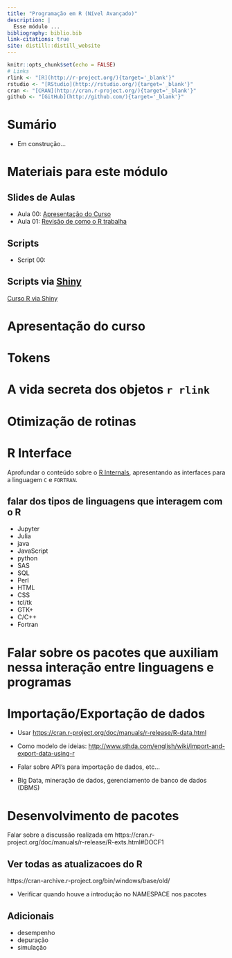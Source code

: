 ```yaml
---
title: "Programação em R (Nível Avançado)"
description: |
  Esse módulo ...
bibliography: biblio.bib
link-citations: true
site: distill::distill_website
---
```


```r
knitr::opts_chunk$set(echo = FALSE)
# Links
rlink <- "[R](http://r-project.org/){target='_blank'}"
rstudio <- "[RStudio](http://rstudio.org/){target='_blank'}"
cran <- "[CRAN](http://cran.r-project.org/){target='_blank'}"
github <- "[GitHub](http://github.com/){target='_blank'}"
```

# Sumário 

- Em construção...

##

# <i class="fas fa-folder-open"></i> Materiais para este módulo {#materiais}


## Slides de Aulas {#slidesaulas}

 - Aula 00: [Apresentação do Curso](aulas/aula00.html)
 - Aula 01: [Revisão de como o R trabalha]()

## Scripts {#scripts}
 - Script 00: 


## Scripts via  [Shiny](https://shiny.rstudio.com/) {#shiny}

[Curso R via Shiny](https://bendeivide.shinyapps.io/Curso-R/)

# <i class="fas fa-book"></i> Apresentação do curso {#apresentacao}


# Tokens

<!-- https://cran.r-project.org/doc/manuals/r-release/R-lang.html#Tokens -->

# A vida secreta dos objetos `r rlink`

<!-- Cópia de objetos -->
<!-- .Internal(inspet(obj)) -->
<!-- https://www.brodieg.com/2019/02/18/an-unofficial-reference-for-internal-inspect/ -->
<!-- https://stat.ethz.ch/pipermail/r-help/2003-July/036437.html -->


# Otimização de rotinas

<!-- https://adv-r.hadley.nz/perf-measure.html -->
<!-- https://adv-r.hadley.nz/perf-improve.html -->
<!-- https://adv-r.hadley.nz/rcpp.html -->


# R Interface 

Aprofundar o conteúdo sobre o [R Internals](https://cran.r-project.org/doc/manuals/r-release/R-ints.html), apresentando as interfaces para a linguagem `C` e `FORTRAN`.

## falar dos tipos de linguagens que interagem com o R

- Jupyter
- Julia
- java
- JavaScript
- python
- SAS
- SQL
- Perl
- HTML
- CSS
- tcl/tk
- GTK+
- C/C++
- Fortran


# Falar sobre os pacotes que auxiliam nessa interação entre linguagens e programas

# Importação/Exportação de dados

- Usar <https://cran.r-project.org/doc/manuals/r-release/R-data.html>

- Como modelo de ideias: <http://www.sthda.com/english/wiki/import-and-export-data-using-r>

- Falar sobre API's para importação de dados, etc...

- Big Data, mineração de dados, gerenciamento de banco de dados (DBMS)

# Desenvolvimento de pacotes

Falar sobre a discussão realizada em  https://cran.r-project.org/doc/manuals/r-release/R-exts.html#DOCF1

## Ver todas as atualizacoes do R

https://cran-archive.r-project.org/bin/windows/base/old/

- Verificar quando houve a introdução no NAMESPACE nos pacotes

## Adicionais

- desempenho
- depuração
- simulação
